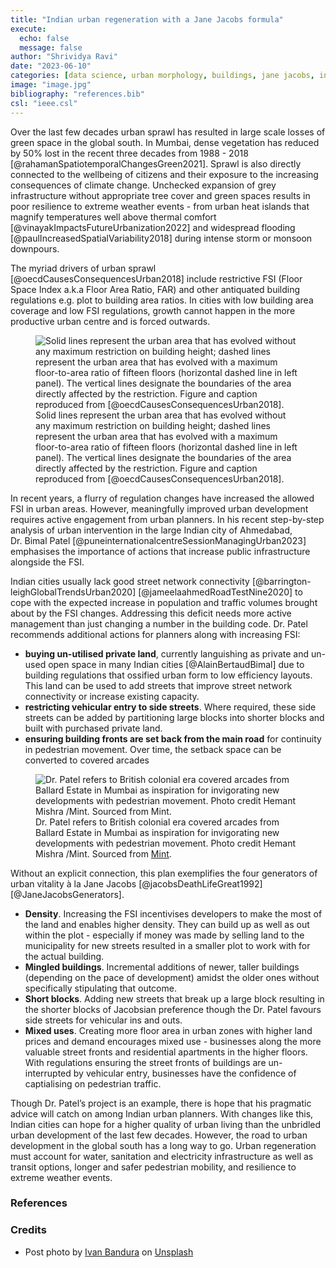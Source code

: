 ```yaml
---
title: "Indian urban regeneration with a Jane Jacobs formula"
execute:
  echo: false
  message: false
author: "Shrividya Ravi"
date: "2023-06-10"
categories: [data science, urban morphology, buildings, jane jacobs, india]
image: "image.jpg"
bibliography: "references.bib"
csl: "ieee.csl"
---
```


Over the last few decades urban sprawl has resulted in large scale losses of green space in the global south. In Mumbai, dense vegetation has reduced by 50% lost in the recent three decades from 1988 - 2018 [@rahamanSpatiotemporalChangesGreen2021]. Sprawl is also directly connected to the wellbeing of citizens and their exposure to the increasing consequences of climate change. Unchecked expansion of grey infrastructure without appropriate tree cover and green spaces results in poor resilience to extreme weather events - from urban heat islands that magnify temperatures well above thermal comfort [@vinayakImpactsFutureUrbanization2022] and widespread flooding [@paulIncreasedSpatialVariability2018] during intense storm or monsoon downpours. 

The myriad drivers of urban sprawl [@oecdCausesConsequencesUrban2018] include restrictive FSI (Floor Space Index a.k.a Floor Area Ratio, FAR)  and other antiquated building regulations e.g. plot to building area ratios. In cities with low building area coverage and low FSI regulations, growth cannot happen in the more productive urban centre and is forced outwards. 

![Solid lines represent the urban area that has evolved without any maximum restriction on building height; dashed lines represent the urban area that has evolved with a maximum floor-to-area ratio of fifteen floors (horizontal dashed line in left panel). The vertical lines designate the boundaries of the area directly affected by the restriction. Figure and caption reproduced from [@oecdCausesConsequencesUrban2018].](sprawl-fsi.png)

In recent years, a flurry of regulation changes have increased the allowed FSI in urban areas. However, meaningfully improved urban development requires active engagement from urban planners. In his recent step-by-step analysis of urban intervention in the large Indian city of Ahmedabad,  Dr. Bimal Patel [@puneinternationalcentreSessionManagingUrban2023] emphasises the importance of actions that increase public infrastructure alongside the FSI. 

Indian cities usually lack good street network connectivity [@barrington-leighGlobalTrendsUrban2020] [@jameelaahmedRoadTestNine2020] to cope with the expected increase in population and traffic volumes brought about by the FSI changes. Addressing this deficit needs more active management than just changing a number in the building code. Dr. Patel recommends additional actions for planners along with increasing FSI:

- **buying un-utilised private land**, currently languishing as private and un-used open space in many Indian cities [@AlainBertaudBimal] due to building regulations that ossified urban form to low efficiency layouts. This land can be used to add streets that improve street network connectivity or increase existing capacity. 
- **restricting vehicular entry to side streets**. Where required, these side streets can be added by partitioning large blocks into shorter blocks and built with purchased private land. 
- **ensuring building fronts are set back from the main road** for continuity in pedestrian movement. Over time, the setback space can be converted to covered arcades

![Dr. Patel refers to British colonial era covered arcades from Ballard Estate in Mumbai as inspiration for invigorating new developments with pedestrian movement. Photo credit Hemant Mishra /Mint. Sourced from [Mint](https://www.livemint.com/Industry/JJzqGA8U6dzNgOsC4iClFI/Lifestyle-brands-eye-Mumbais-Horniman-Circle.html).](ballard-estate-causeway.jpeg)

Without an explicit connection, this plan exemplifies the four generators of urban vitality à la Jane  Jacobs [@jacobsDeathLifeGreat1992] [@JaneJacobsGenerators]. 

-  **Density**. Increasing the FSI incentivises developers to make the most of the land and enables higher density. They can build up as well as out within the plot - especially if money was made by selling land to the municipality for new streets resulted in a smaller plot to work with for the actual building.
- **Mingled buildings**. Incremental additions of newer, taller buildings (depending on the pace of development) amidst the older ones without specifically stipulating that outcome. 
-  **Short blocks**. Adding new streets that break up a large block resulting in the shorter blocks of Jacobsian preference though the Dr. Patel favours side streets for vehicular ins and outs.  
- **Mixed uses**. Creating more floor area in urban zones with higher land prices and demand encourages mixed use - businesses along the more valuable street fronts and residential apartments in the higher floors. With regulations ensuring the street fronts of buildings are un-interrupted by vehicular entry, businesses have the confidence of captialising on pedestrian traffic. 

Though Dr. Patel's project is an example, there is hope that his pragmatic advice will catch on among Indian urban planners. With changes like this, Indian cities can hope for a higher quality of urban living than the unbridled urban development of the last few decades. However, the road to urban development in the global south has a long way to go. Urban regeneration must account for water, sanitation and electricity infrastructure as well as transit options, longer and safer pedestrian mobility, and resilience to extreme weather events.  


### References

::: {#refs}
:::

### Credits

- Post photo by <a href="https://unsplash.com/@unstable_affliction?utm_source=unsplash&utm_medium=referral&utm_content=creditCopyText">Ivan Bandura</a> on <a href="https://unsplash.com/photos/0-no6ywKMPY?utm_source=unsplash&utm_medium=referral&utm_content=creditCopyText">Unsplash</a>
  